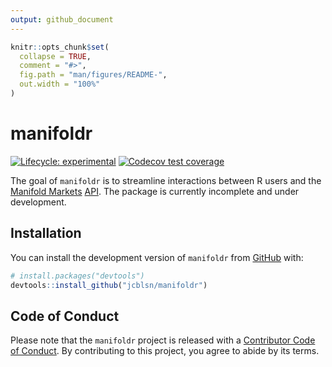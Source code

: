 ```yaml
---
output: github_document
---
```


<!-- README.md is generated from README.Rmd. Please edit that file -->

```r
knitr::opts_chunk$set(
  collapse = TRUE,
  comment = "#>",
  fig.path = "man/figures/README-",
  out.width = "100%"
)
```

# manifoldr

<!-- badges: start -->

[![Lifecycle: experimental](https://img.shields.io/badge/lifecycle-experimental-orange.svg)](https://lifecycle.r-lib.org/articles/stages.html#experimental)
[![Codecov test coverage](https://codecov.io/gh/jcblsn/manifoldr/branch/main/graph/badge.svg)](https://app.codecov.io/gh/jcblsn/manifoldr?branch=main)
<!-- badges: end -->

The goal of `manifoldr` is to streamline interactions between R users and the [Manifold Markets](https://manifold.markets/home) [API](https://docs.manifold.markets/api). The package is currently incomplete and under development.

<!-- https://cran.r-project.org/web/packages/httr/vignettes/api-packages.html -->

<!-- secret management https://httr2.r-lib.org/articles/wrapping-apis.html#secret-management -->

## Installation

You can install the development version of `manifoldr` from [GitHub](https://github.com/) with:

``` r
# install.packages("devtools")
devtools::install_github("jcblsn/manifoldr")
```

## Code of Conduct

Please note that the `manifoldr` project is released with a [Contributor Code of Conduct](https://contributor-covenant.org/version/2/1/CODE_OF_CONDUCT.html). By contributing to this project, you agree to abide by its terms.
